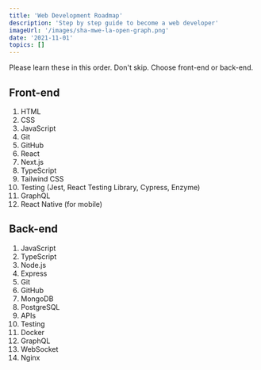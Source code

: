 ```yaml
---
title: 'Web Development Roadmap'
description: 'Step by step guide to become a web developer'
imageUrl: '/images/sha-mwe-la-open-graph.png'
date: '2021-11-01'
topics: []
---
```


Please learn these in this order. Don't skip. Choose front-end or back-end.

## Front-end

1. HTML
1. CSS
1. JavaScript
1. Git
1. GitHub
1. React
1. Next.js
1. TypeScript
1. Tailwind CSS
1. Testing (Jest, React Testing Library, Cypress, Enzyme)
1. GraphQL
1. React Native (for mobile)

## Back-end

1. JavaScript
1. TypeScript
1. Node.js
1. Express
1. Git
1. GitHub
1. MongoDB
1. PostgreSQL
1. APIs
1. Testing
1. Docker
1. GraphQL
1. WebSocket
1. Nginx
